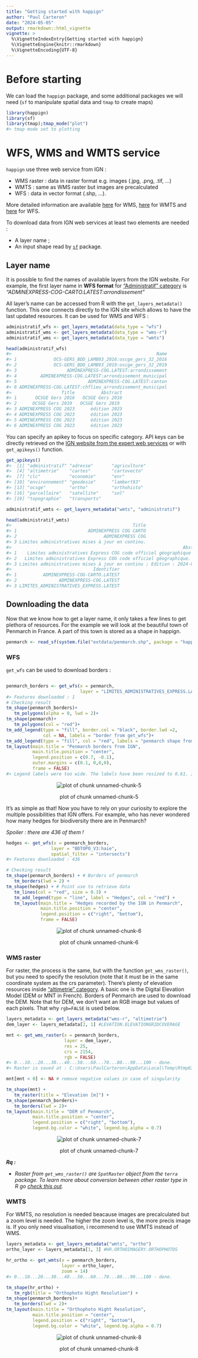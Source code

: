 ---
title: "Getting started with happign"
author: "Paul Carteron"
date: "2024-05-05"
output: rmarkdown::html_vignette
vignette: >
  %\VignetteIndexEntry{Getting started with happign}
  %\VignetteEngine{knitr::rmarkdown}
  %\VignetteEncoding{UTF-8}
---



# Before starting

We can load the `happign` package, and some additional packages we will need (`sf` to manipulate spatial data and `tmap` to create maps)





```r
library(happign)
library(sf)
library(tmap);tmap_mode("plot")
#> tmap mode set to plotting
```


# WFS, WMS and WMTS service

`happign` use three web service from IGN :

*  WMS raster : data in raster format e.g. images (.jpg, .png, .tif, ...)
*  WMTS : same as WMS raster but images are precalculated
*  WFS : data in vector format (.shp, ...).

More detailed information are available [here](https://www.ogc.org/standard/wms/) for WMS, [here](https://www.ogc.org/standard/wmts/) for WMTS and [here](https://www.ogc.org/standard/wfs/) for WFS.

To download data from IGN web services at least two elements are needed :

* A layer name ;
* An input shape read by [`sf`]( https://CRAN.R-project.org/package=sf) package.

## Layer name

It is possible to find the names of available layers from the IGN website. For example, the first layer name in **WFS format** for ["Administratif" category](https://geoservices.ign.fr/services-web-experts-administratif) is *"ADMINEXPRESS-COG-CARTO.LATEST:arrondissement"*

All layer's name can be accessed from R with the `get_layers_metadata()` function. This one connects directly to the IGN site which allows to have the last updated resources. It can be used for WMS and WFS :



```r
administratif_wfs <- get_layers_metadata(data_type = "wfs")
administratif_wms <- get_layers_metadata(data_type = "wms-r")
administratif_wms <- get_layers_metadata(data_type = "wmts")

head(administratif_wfs)
#>                                                       Name
#> 1              OCS-GERS_BDD_LAMB93_2016:oscge_gers_32_2016
#> 2              OCS-GERS_BDD_LAMB93_2019:oscge_gers_32_2019
#> 3                   ADMINEXPRESS-COG.LATEST:arrondissement
#> 4         ADMINEXPRESS-COG.LATEST:arrondissement_municipal
#> 5                           ADMINEXPRESS-COG.LATEST:canton
#> 6 ADMINEXPRESS-COG.LATEST:chflieu_arrondissement_municipal
#>                   Title          Abstract
#> 1       OCSGE Gers 2016   OCSGE Gers 2016
#> 2      OCSGE Gers 2019   OCSGE Gers 2019 
#> 3 ADMINEXPRESS COG 2023      édition 2023
#> 4 ADMINEXPRESS COG 2023      édition 2023
#> 5 ADMINEXPRESS COG 2023      édition 2023
#> 6 ADMINEXPRESS COG 2023      édition 2023
```

You can specify an apikey to focus on specific category. API keys can be directly retrieved on the [IGN website from the expert web services](https://geoservices.ign.fr/services-web-experts) or with `get_apikeys()` function.


```r
get_apikeys()
#>  [1] "administratif" "adresse"       "agriculture"  
#>  [4] "altimetrie"    "cartes"        "cartovecto"   
#>  [7] "clc"           "economie"      "enr"          
#> [10] "environnement" "geodesie"      "lambert93"    
#> [13] "ocsge"         "ortho"         "orthohisto"   
#> [16] "parcellaire"   "satellite"     "sol"          
#> [19] "topographie"   "transports"

administratif_wmts <- get_layers_metadata("wmts", "administratif")

head(administratif_wmts)
#>                                              Title
#> 1                           ADMINEXPRESS COG CARTO
#> 2                                 ADMINEXPRESS COG
#> 3 Limites administratives mises à jour en continu.
#>                                                                 Abstract
#> 1    Limites administratives Express COG code officiel géographique 2023
#> 2   Limites administratives Express COG code officiel géographique. 2023
#> 3 Limites administratives mises à jour en continu ; Edition : 2024-03-25
#>                               Identifier
#> 1          ADMINEXPRESS-COG-CARTO.LATEST
#> 2                ADMINEXPRESS-COG.LATEST
#> 3 LIMITES_ADMINISTRATIVES_EXPRESS.LATEST
```

## Downloading the data

Now that we know how to get a layer name, it only takes a few lines to get plethora of resources. For the example we will look at the beautiful town of Penmarch in France. A part of this town is stored as a shape in happign.


```r
penmarch <- read_sf(system.file("extdata/penmarch.shp", package = "happign"))
```

### WFS

`get_wfs` can be used to download borders :


```r

penmarch_borders <- get_wfs(x = penmarch,
                            layer = "LIMITES_ADMINISTRATIVES_EXPRESS.LATEST:commune")
#> Features downloaded : 1
# Checking result
tm_shape(penmarch_borders)+
   tm_polygons(alpha = 0, lwd = 2)+
tm_shape(penmarch)+
   tm_polygons(col = "red")+
tm_add_legend(type = "fill", border.col = "black", border.lwd =2,
              col = NA, labels = "border from get_wfs")+
tm_add_legend(type = "fill", col = "red", labels = "penmarch shape from happign package")+
tm_layout(main.title = "Penmarch borders from IGN",
          main.title.position = "center",
          legend.position = c(0.7, -0.1),
          outer.margins = c(0.1, 0,0,0),
          frame = FALSE)
#> Legend labels were too wide. The labels have been resized to 0.61. Increase legend.width (argument of tm_layout) to make the legend wider and therefore the labels larger.
```

<div class="figure" style="text-align: center">
<img src="unnamed-chunk-5-1.png" alt="plot of chunk unnamed-chunk-5"  />
<p class="caption">plot of chunk unnamed-chunk-5</p>
</div>

It's as simple as that!
Now you have to rely on your curiosity to explore the multiple possibilities that IGN offers. For example, who has never wondered how many hedges for biodiversity there are in Penmarch?

*Spoiler : there are 436 of them !*



```r
hedges <- get_wfs(x = penmarch_borders,
                 layer = "BDTOPO_V3:haie",
                 spatial_filter = "intersects")
#> Features downloaded : 436

# Checking result
tm_shape(penmarch_borders) + # Borders of penmarch
   tm_borders(lwd = 2) +
tm_shape(hedges) + # Point use to retrieve data
   tm_lines(col = "red", size = 0.3) +
   tm_add_legend(type = "line", label = "Hedges", col = "red") +
   tm_layout(main.title = "Hedges recorded by the IGN in Penmarch",
             main.title.position = "center",
             legend.position = c("right", "bottom"),
             frame = FALSE)
```

<div class="figure" style="text-align: center">
<img src="unnamed-chunk-6-1.png" alt="plot of chunk unnamed-chunk-6"  />
<p class="caption">plot of chunk unnamed-chunk-6</p>
</div>

### WMS raster

For raster, the process is the same, but with the function `get_wms_raster()`, but you need to specify the resolution (note that it must be in the same coordinate system as the crs parameter). There's plenty of elevation resources inside ["altimetrie" category](https://geoservices.ign.fr/services-web-experts-altimetrie). A basic one is the Digital Elevation Model (DEM or MNT in French). Borders of Penmarch are used to download the DEM. Note that for DEM, we don't want an RGB image but values of each pixels. That why `rgb=FALSE` is used below.




```r
layers_metadata <- get_layers_metadata("wms-r", "altimetrie")
dem_layer <- layers_metadata[2, 1] #LEVATION.ELEVATIONGRIDCOVERAGE

mnt <- get_wms_raster(x = penmarch_borders,
                      layer = dem_layer,
                      res = 25,
                      crs = 2154,
                      rgb = FALSE)
#> 0...10...20...30...40...50...60...70...80...90...100 - done.
#> Raster is saved at : C:\Users\PaulCarteron\AppData\Local\Temp\Rtmp63I4Tv\filea98465250a.tif

mnt[mnt < 0] <- NA # remove negative values in case of singularity

tm_shape(mnt) +
   tm_raster(title = "Elevation [m]") +
tm_shape(penmarch_borders)+
   tm_borders(lwd = 2)+
tm_layout(main.title = "DEM of Penmarch",
          main.title.position = "center",
          legend.position = c("right", "bottom"),
          legend.bg.color = "white", legend.bg.alpha = 0.7)
```

<div class="figure" style="text-align: center">
<img src="unnamed-chunk-7-1.png" alt="plot of chunk unnamed-chunk-7"  />
<p class="caption">plot of chunk unnamed-chunk-7</p>
</div>

__*Rq :*__

 * *Raster from `get_wms_raster()` are `SpatRaster` object from the `terra` package. To learn more about conversion between other raster type in R go [check this out](https://geocompx.org/post/2021/spatial-classes-conversion/).*

### WMTS

For WMTS, no resolution is needed beacause images are precalculated but a zoom level is needed. The higher the zoom level is, the more precis image is. If you only need visualisation, i recommend to use WMTS instead of WMS.



```r
layers_metadata <- get_layers_metadata("wmts", "ortho")
ortho_layer <- layers_metadata[1, 3] #HR.ORTHOIMAGERY.ORTHOPHOTOS

hr_ortho <- get_wmts(x = penmarch_borders,
                     layer = ortho_layer,
                     zoom = 14)
#> 0...10...20...30...40...50...60...70...80...90...100 - done.

tm_shape(hr_ortho) +
   tm_rgb(title = "Orthophoto Hight Resolution") +
tm_shape(penmarch_borders)+
   tm_borders(lwd = 2)+
tm_layout(main.title = "Orthophoto Hight Resolution",
          main.title.position = "center",
          legend.position = c("right", "bottom"),
          legend.bg.color = "white", legend.bg.alpha = 0.7)
```

<div class="figure" style="text-align: center">
<img src="unnamed-chunk-8-1.png" alt="plot of chunk unnamed-chunk-8"  />
<p class="caption">plot of chunk unnamed-chunk-8</p>
</div>
